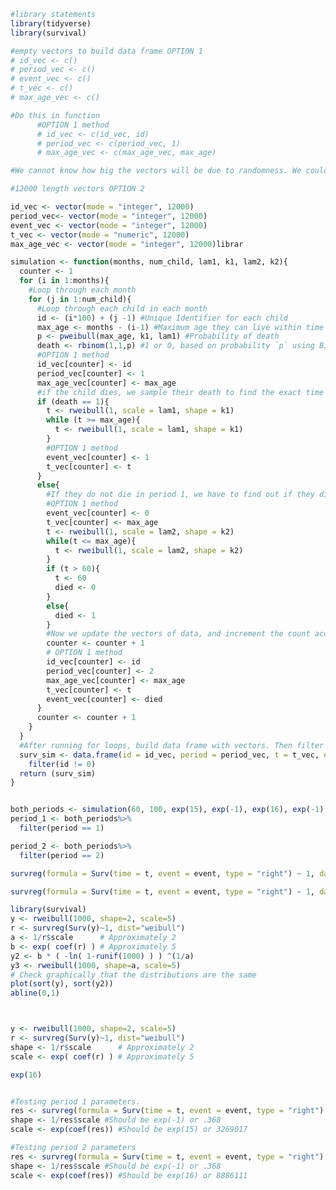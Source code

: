 ```r
#library statements
library(tidyverse)
library(survival)
```


```r
#empty vectors to build data frame OPTION 1
# id_vec <- c()
# period_vec <- c()
# event_vec <- c()
# t_vec <- c()
# max_age_vec <- c()

#Do this in function
      #OPTION 1 method
      # id_vec <- c(id_vec, id)
      # period_vec <- c(period_vec, 1)
      # max_age_vec <- c(max_age_vec, max_age)

#We cannot know how big the vectors will be due to randomness. We could assume that every child makes it to period 2, and thus will need 12,000 rows. Is this more efficient/better than what I have now? I think yes....

#12000 length vectors OPTION 2

id_vec <- vector(mode = "integer", 12000)
period_vec<- vector(mode = "integer", 12000)
event_vec <- vector(mode = "integer", 12000)
t_vec <- vector(mode = "numeric", 12000)
max_age_vec <- vector(mode = "integer", 12000)librar
```


```r
simulation <- function(months, num_child, lam1, k1, lam2, k2){
  counter <- 1
  for (i in 1:months){
    #Loop through each month
    for (j in 1:num_child){
      #Loop through each child in each month
      id <- (i*100) + (j -1) #Unique Identifier for each child
      max_age <- months - (i-1) #Maximum age they can live within time period 1
      p <- pweibull(max_age, k1, lam1) #Probability of death 
      death <- rbinom(1,1,p) #1 or 0, based on probability `p` using Binomial distribution
      #OPTION 1 method
      id_vec[counter] <- id
      period_vec[counter] <- 1
      max_age_vec[counter] <- max_age
      #if the child dies, we sample their death to find the exact time they do so. We continue doing this until we find `t` that is less than their maximum age in period 1. 
      if (death == 1){
        t <- rweibull(1, scale = lam1, shape = k1)
        while (t >= max_age){
          t <- rweibull(1, scale = lam1, shape = k1)
        }
        #OPTION 1 method
        event_vec[counter] <- 1
        t_vec[counter] <- t
      }
      else{
        #If they do not die in period 1, we have to find out if they died in period 2, or if they reach 60 months, then we censor them.
        #OPTION 1 method
        event_vec[counter] <- 0
        t_vec[counter] <- max_age
        t <- rweibull(1, scale = lam2, shape = k2)
        while(t <= max_age){
          t <- rweibull(1, scale = lam2, shape = k2)
        }
        if (t > 60){
          t <- 60
          died <- 0
        }
        else{
          died <- 1
        }
        #Now we update the vectors of data, and increment the count accumulator variable.
        counter <- counter + 1
        # OPTION 1 method
        id_vec[counter] <- id
        period_vec[counter] <- 2
        max_age_vec[counter] <- max_age
        t_vec[counter] <- t
        event_vec[counter] <- died
      }
      counter <- counter + 1
    }
  }
  #After running for loops, build data frame with vectors. Then filter out excess space.
  surv_sim <- data.frame(id = id_vec, period = period_vec, t = t_vec, event = event_vec, max_age = max_age_vec)%>%
    filter(id != 0)
  return (surv_sim)
}


both_periods <- simulation(60, 100, exp(15), exp(-1), exp(16), exp(-1))
period_1 <- both_periods%>%
  filter(period == 1)

period_2 <- both_periods%>%
  filter(period == 2)

survreg(formula = Surv(time = t, event = event, type = "right") ~ 1, data = period_1, dist = "weibull")

survreg(formula = Surv(time = t, event = event, type = "right") ~ 1, data = period_2, dist = "weibull")


```

```r
library(survival)
y <- rweibull(1000, shape=2, scale=5)
r <- survreg(Surv(y)~1, dist="weibull")
a <- 1/r$scale      # Approximately 2
b <- exp( coef(r) ) # Approximately 5
y2 <- b * ( -ln( 1-runif(1000) ) ) ^(1/a)
y3 <- rweibull(1000, shape=a, scale=5)
# Check graphically that the distributions are the same
plot(sort(y), sort(y2))
abline(0,1)



y <- rweibull(1000, shape=2, scale=5)
r <- survreg(Surv(y)~1, dist="weibull")
shape <- 1/r$scale      # Approximately 2
scale <- exp( coef(r) ) # Approximately 5

exp(16)


#Testing period 1 parameters.
res <- survreg(formula = Surv(time = t, event = event, type = "right") ~ 1, data = period_1, dist = "weibull")
shape <- 1/res$scale #Should be exp(-1) or .368
scale <- exp(coef(res)) #Should be exp(15) or 3269017

#Testing period 2 parameters
res <- survreg(formula = Surv(time = t, event = event, type = "right") ~ 1, data = period_2, dist = "weibull")
shape <- 1/res$scale #Should be exp(-1) or .368
scale <- exp(coef(res)) #Should be exp(16) or 8886111
```







